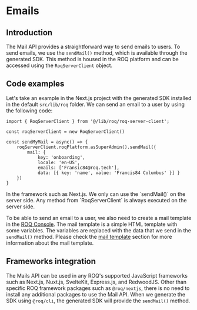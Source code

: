 
# Emails

## Introduction

The Mail API provides a straightforward way to send emails to users. To send emails, we use the `sendMail()` method, which is available through the generated SDK. This method is housed in the ROQ platform and can be accessed using the `RoqServerClient` object.

## Code examples

Let's take an example in the Next.js project with the generated SDK installed in the default `src/lib/roq` folder. We can send an email to a user by using the following code: 

```tsx
import { RoqServerClient } from '@/lib/roq/roq-server-client';

const roqServerClient = new RoqServerClient()

const sendMyMail = async() => {
    roqServerClient.roqPlatform.asSuperAdmin().sendMail({
        mail: {
            key: 'onboarding',
            locale: 'en-US',
            emails: ['Fransic84@roq.tech'],
            data: [{ key: 'name', value: 'Francis84 Columbus' }] }
    })
}
```

<Callout type="info">
In the framework such as Next.js. We only can use the `sendMail()` on the server side. Any method from `RoqServerClient` is always executed on the server side.
</Callout>

To be able to send an email to a user, we also need to create a mail template in the [ROQ Console](https://console.roq.tech). The mail template is a simple HTML template with some variables. The variables are replaced with the data that we send in the `sendMail()` method. Please check the [mail template](/mails/email-templates-and-customization) section for more information about the mail template.

## Frameworks integration

The Mails API can be used in any ROQ's supported JavaScript frameworks such as Next.js, Nuxt.js, SvelteKit, Express.js, and RedwoodJS. Other than specific ROQ framework packages such as `@roq/nextjs`, there is no need to install any additional packages to use the Mail API. When we generate the SDK using `@roq/cli`, the generated SDK will provide the `sendMail()` method.
